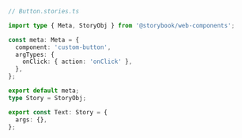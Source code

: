 ```ts
// Button.stories.ts

import type { Meta, StoryObj } from '@storybook/web-components';

const meta: Meta = {
  component: 'custom-button',
  argTypes: {
    onClick: { action: 'onClick' },
  },
};

export default meta;
type Story = StoryObj;

export const Text: Story = {
  args: {},
};
```
